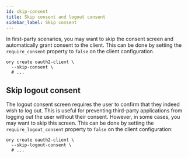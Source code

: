 ```yaml
---
id: skip-consent
title: Skip consent and logout consent
sidebar_label: Skip consent
---
```


In first-party scenarios, you may want to skip the consent screen and automatically grant consent to the client. This can be done
by setting the `require_consent` property to `false` on the client configuration.

```shell
ory create oauth2-client \
  --skip-consent \
  # ...
```

## Skip logout consent

The logout consent screen requires the user to confirm that they indeed wish to log out. This is useful for preventing third-party
applications from logging out the user without their consent. However, in some cases, you may want to skip this screen. This can
be done by setting the `require_logout_consent` property to `false` on the client configuration:

```shell
ory create oauth2-client \
  --skip-logout-consent \
  # ...
```
